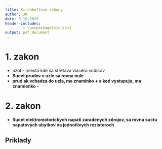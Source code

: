 ```yaml
---
title: Kirchhoffove zakony
author: JK
date: 9.10.2020
header-includes: 
        - \usepackage{siunitx}
output: pdf_document
---
```


# 1. zakon
- uzol - miesto kde sa stretava viacero vodicov
- **Sucet prudov v uzle sa rovna nule**
- **prud ak vchadza do uzla, ma znaminko + a ked vystupuje, ma znamienko -**

\begin{equation}
 I - I_1 - I_2 - I_3 = 0
 I = I_1 + I_2 + I_3
\end{equation}

# 2. zakon
- **Sucet elektromotorickych napati zaradenych zdrojov, sa rovna suctu napatovych ubytkov na jednotlivych rezistoroch** 

## Priklady
\begin{align}
\begin{equation}
 R_1 &= 2\si{\ohm} \\
 R_2 &= 4\si{\ohm} \\
 R_3 &= 3\si{\ohm} \\
 U_1 &= 8 \si{\volt} \\
 U_2 &= 5 \si{\volt} \\
 U_3 &= ? \si{\volt} \\
 I_1, I_3 &= ? \\
 I_2 &= 1 \si{\ampere}
 I_2 - I_1 - I_3 &= 0 \\
 U_{e1} + U_{e2} &= - R_1I_1 - R_2I_2 \\
 -Ue_2 - U_{e3} &= R_2I_2 + R_3I_3
\end{equation}
\end{align}

